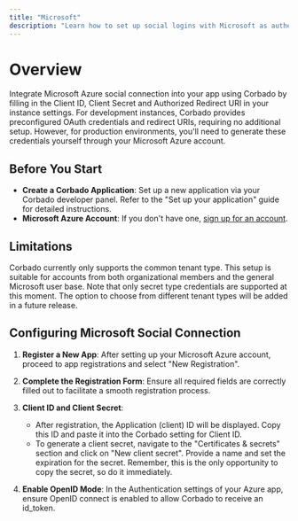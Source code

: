 ```yaml
---
title: "Microsoft"
description: "Learn how to set up social logins with Microsoft as authentication provider."
---
```


# Overview

Integrate Microsoft Azure social connection into your app using Corbado by filling in the Client ID, Client Secret and Authorized Redirect URI in your instance settings. For development instances, Corbado provides preconfigured OAuth credentials and redirect URIs, requiring no additional setup. However, for production environments, you'll need to generate these credentials yourself through your Microsoft Azure account.

## Before You Start

- **Create a Corbado Application**: Set up a new application via your Corbado developer panel. Refer to the "Set up your application" guide for detailed instructions.
- **Microsoft Azure Account**: If you don't have one, [sign up for an account](https://portal.azure.com).

## Limitations

Corbado currently only supports the common tenant type. This setup is suitable for accounts from both organizational members and the general Microsoft user base. Note that only secret type credentials are supported at this moment. The option to choose from different tenant types will be added in a future release.

## Configuring Microsoft Social Connection

1. **Register a New App**: After setting up your Microsoft Azure account, proceed to app registrations and select "New Registration".

2. **Complete the Registration Form**: Ensure all required fields are correctly filled out to facilitate a smooth registration process.

3. **Client ID and Client Secret**:
   - After registration, the Application (client) ID will be displayed. Copy this ID and paste it into the Corbado setting for Client ID.
   - To generate a client secret, navigate to the "Certificates & secrets" section and click on "New client secret". Provide a name and set the expiration for the secret. Remember, this is the only opportunity to copy the secret, so do it immediately.

4. **Enable OpenID Mode**: In the Authentication settings of your Azure app, ensure OpenID connect is enabled to allow Corbado to receive an id_token.


